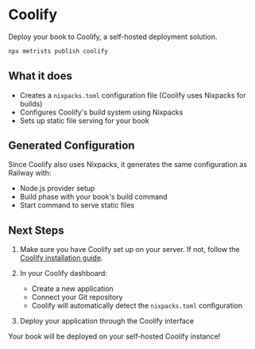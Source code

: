 # Coolify

Deploy your book to Coolify, a self-hosted deployment solution.

```bash
npx metrists publish coolify
```

## What it does

- Creates a `nixpacks.toml` configuration file (Coolify uses Nixpacks for builds)
- Configures Coolify's build system using Nixpacks
- Sets up static file serving for your book

## Generated Configuration

Since Coolify also uses Nixpacks, it generates the same configuration as Railway with:
- Node.js provider setup
- Build phase with your book's build command
- Start command to serve static files

## Next Steps

1. Make sure you have Coolify set up on your server. If not, follow the [Coolify installation guide](https://coolify.io/docs/installation).

2. In your Coolify dashboard:
   - Create a new application
   - Connect your Git repository
   - Coolify will automatically detect the `nixpacks.toml` configuration

3. Deploy your application through the Coolify interface

Your book will be deployed on your self-hosted Coolify instance!